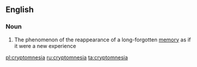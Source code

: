 ==English==

===Noun===
{{wikipedia}}
{{en-noun|-}}

# {{context|psychology}} The phenomenon of the reappearance of a long-forgotten [[memory]] as if it were a new experience

[[pl:cryptomnesia]]
[[ru:cryptomnesia]]
[[ta:cryptomnesia]]